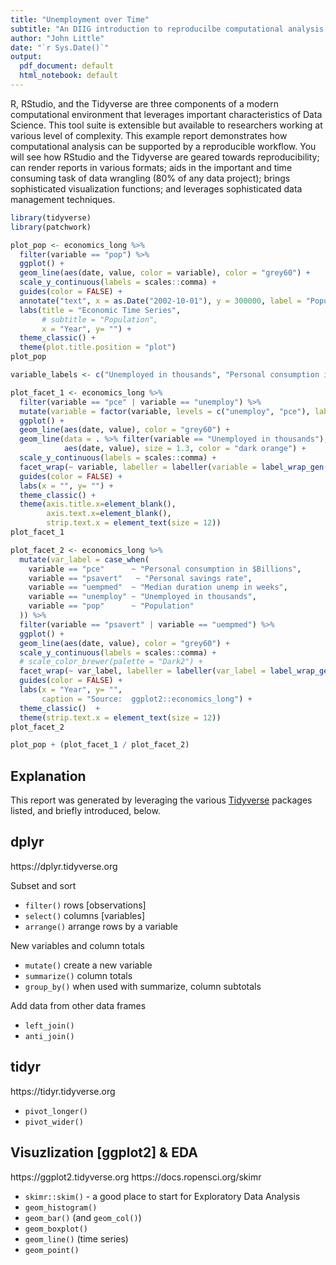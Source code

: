 ```yaml
---
title: "Unemployment over Time"
subtitle: "An DIIG introduction to reproducilbe computational analysis and report writing"
author: "John Little"
date: "`r Sys.Date()`"
output:
  pdf_document: default
  html_notebook: default
---
```


R, RStudio, and the Tidyverse are three components of a modern computational environment that leverages important characteristics of Data Science.  This tool suite is extensible but available to researchers working at various level of complexity. This example report demonstrates how computational analysis can be supported by a reproducible workflow.  You will see how RStudio and the Tidyverse are geared towards reproducibility; can render reports in various formats; aids in the important and time consuming task of data wrangling (80% of any data project); brings sophisticated visualization functions; and leverages sophisticated data management techniques.

<!-- ## Load library packages -->

```r
library(tidyverse)
library(patchwork)
```

<!-- The ggplot2 package contains an on-board dataset `economics_long` that we will use to demonstrate our computatonal workflow. -->

<!-- In these next few steps I will create various component visualizations and then patch those subparts into a single broader visualization. -->

```r
plot_pop <- economics_long %>% 
  filter(variable == "pop") %>% 
  ggplot() +
  geom_line(aes(date, value, color = variable), color = "grey60") +
  scale_y_continuous(labels = scales::comma) +
  guides(color = FALSE) +
  annotate("text", x = as.Date("2002-10-01"), y = 300000, label = "Population", size = 9) +
  labs(title = "Economic Time Series",
       # subtitle = "Population",
       x = "Year", y= "") +
  theme_classic() +
  theme(plot.title.position = "plot")
plot_pop
```



```r
variable_labels <- c("Unemployed in thousands", "Personal consumption in $Billions")

plot_facet_1 <- economics_long %>% 
  filter(variable == "pce" | variable == "unemploy") %>% 
  mutate(variable = factor(variable, levels = c("unemploy", "pce"), labels = variable_labels)) %>% 
  ggplot() +
  geom_line(aes(date, value), color = "grey60") +
  geom_line(data = . %>% filter(variable == "Unemployed in thousands"), 
            aes(date, value), size = 1.3, color = "dark orange") +
  scale_y_continuous(labels = scales::comma) +
  facet_wrap(~ variable, labeller = labeller(variable = label_wrap_gen(25))) +
  guides(color = FALSE) +
  labs(x = "", y= "") +
  theme_classic() +
  theme(axis.title.x=element_blank(),
        axis.text.x=element_blank(),
        strip.text.x = element_text(size = 12))
plot_facet_1
```

```r
plot_facet_2 <- economics_long %>% 
  mutate(var_label = case_when(
    variable == "pce"      ~ "Personal consumption in $Billions",
    variable == "psavert"   ~ "Personal savings rate",
    variable == "uempmed"  ~ "Median duration unemp in weeks",
    variable == "unemploy" ~ "Unemployed in thousands",
    variable == "pop"      ~ "Population"
  )) %>% 
  filter(variable == "psavert" | variable == "uempmed") %>% 
  ggplot() +
  geom_line(aes(date, value), color = "grey60") +
  scale_y_continuous(labels = scales::comma) +
  # scale_color_brewer(palette = "Dark2") +
  facet_wrap(~ var_label, labeller = labeller(var_label = label_wrap_gen(25))) +
  guides(color = FALSE) +
  labs(x = "Year", y= "",
       caption = "Source:  ggplot2::economics_long") +
  theme_classic()  +
  theme(strip.text.x = element_text(size = 12))
plot_facet_2
```


```r
plot_pop + (plot_facet_1 / plot_facet_2)
```

## Explanation

This report was generated by leveraging the various [Tidyverse](https://tidyverse.org) packages listed, and briefly introduced, below.  

## dplyr

https://dplyr.tidyverse.org

Subset and sort

- `filter()` rows  [observations]
- `select()` columns [variables]
- `arrange()` arrange rows by a variable

New variables and column totals

- `mutate()` create a new variable
- `summarize()` column totals 
- `group_by()`  when used with summarize, column subtotals 

Add data from other data frames

- `left_join()`
- `anti_join()`

## tidyr

https://tidyr.tidyverse.org

- `pivot_longer()`
- `pivot_wider()`

## Visuzlization [ggplot2] & EDA

https://ggplot2.tidyverse.org
https://docs.ropensci.org/skimr

- `skimr::skim()`  - a good place to start for Exploratory Data Analysis
- `geom_histogram()`
- `geom_bar()`  (and `geom_col()`)
- `geom_boxplot()`
- `geom_line()` (time series)
- `geom_point()`






